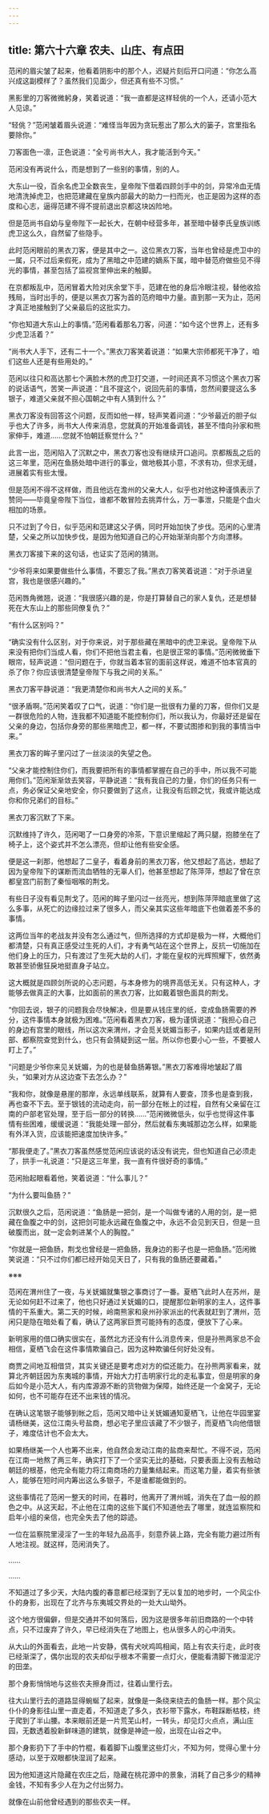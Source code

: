 ```yaml
---
---
---
```

title: 第六十六章 农夫、山庄、有点田
---




范闲的眉尖皱了起来，他看着阴影中的那个人，迟疑片刻后开口问道：“你怎么高兴成这副模样了？虽然我们见面少，但还真有些不习惯。”

黑影里的刀客微微躬身，笑着说道：“我一直都是这样轻佻的一个人，还请小范大人见谅。”

“轻佻？”范闲皱着眉头说道：“难怪当年因为贪玩惹出了那么大的篓子，宫里指名要除你。”

刀客面色一凛，正色说道：“全亏尚书大人，我才能活到今天。”

范闲没有再说什么，而是想到了一些别的事情，别的人。

大东山一役，百余名虎卫全数丧生，皇帝陛下借着四顾剑手中的剑，异常冷血无情地清洗掉虎卫，也把范建藏在皇族内部最大的助力一扫而光，也正是因为这样的态度和心志，逼得范建不得不提前退出京都这块凶险地。

但是范尚书自幼与皇帝陛下一起长大，在朝中经营多年，甚至暗中替李氏皇族训练虎卫这么久，自然留了些隐手。

此时范闲眼前的黑衣刀客，便是其中之一。这位黑衣刀客，当年也曾经是虎卫中的一属，只不过后来假死，成为了黑暗之中范建的嫡系下属，暗中替范府做些见不得光的事情，甚至包括了监视宫里伸出来的触脚。

在京都叛乱中，范闲冒着大险对庆余堂下手，范建在他的身后冷眼注视，替他收拾残局，当时出手的，便是以黑衣刀客为首的范府暗中力量。直到那一天为止，范闲才真正地接触到了父亲最后的这批实力。

“你也知道大东山上的事情。”范闲看着那名刀客，问道：“如今这个世界上，还有多少虎卫活着？”

“尚书大人手下，还有二十一个。”黑衣刀客笑着说道：“如果大宗师都死干净了，咱们这些人还是有些用处的。”

范闲以往只和高达那七个满脸木然的虎卫打交道，一时间还真不习惯这个黑衣刀客的说话语气，苦笑一声说道：“且不提这个，说回先前的事情，忽然间要提这么多银子，难道父亲就不担心国朝之中有人猜到什么？”

黑衣刀客没有回答这个问题，反而如他一样，轻声笑着问道：“少爷最近的胆子似乎也大了许多，尚书大人传来消息，您就真的开始准备调钱，甚至不惜向孙家和熊家伸手，难道……您就不怕朝廷察觉什么？”

此言一出，范闲陷入了沉默之中，黑衣刀客也没有继续开口追问。京都叛乱之后的这三年里，范闲在鱼肠处暗中进行的事业，做地极其小意，不求有功，但求无缝，进展着实有些太慢。

但是范闲不得不这样做，而且他远在澹州的父亲大人，似乎也对他这种谨慎表示了赞同——毕竟皇帝陛下当位，谁都不敢冒险去挑弄什么，万一事泄，只能是个血火相加的场景。

只不过到了今日，似乎范闲和范建这父子俩，同时开始加快了步伐。范闲的心里清楚，父亲之所以加快步伐，是因为他知道自己的心开始渐渐向那个方向漂移。

黑衣刀客接下来的这句话，也证实了范闲的猜测。

“少爷将来如果要做些什么事情，不要忘了我。”黑衣刀客笑着说道：“对于杀进皇宫，我也是很感兴趣的。”

范闲唇角微翘，说道：“我很感兴趣的是，你是打算替自己的家人复仇，还是想替死在大东山上的那些同僚复仇？”

“有什么区别吗？”

“确实没有什么区别，对于你来说，对于那些藏在黑暗中的虎卫来说。皇帝陛下从来没有把你们当成人看，你们不把他当君主看，也是很正常的事情。”范闲微微垂下眼帘，轻声说道：“但问题在于，你就当着本官的面前这样说，难道不怕本官真的杀了你？你应该很清楚皇帝陛下与我之间的关系。”

黑衣刀客平静说道：“我更清楚你和尚书大人之间的关系。”

“很矛盾啊。”范闲笑着叹了口气，说道：“你们是一批很有力量的刀客，但你们又是一群很危险的人物，连我都不知道能不能控制你们，所以我认为，你最好还是留在父亲的身边，包括你身旁的那些黑暗虎卫，都一样，不要试图掺和到我的事情当中来。”

黑衣刀客的眸子里闪过了一丝淡淡的失望之色。

“父亲才能控制住你们，而我要把所有的事情都掌握在自己的手中，所以我不可能用你们。”范闲渐渐敛去笑容，平静说道：“我有我自己的力量，你们的任务只有一点，务必保证父亲地安全，你只要做到了这点，让我没有后顾之忧，我或许能达成你和你兄弟们的目标。”

黑衣刀客沉默了下来。

沉默维持了许久，范闲喝了一口身旁的冷茶，下意识里缩起了两只腿，抱膝坐在了椅子上，这个姿式并不怎么漂亮，但却让他有些安全感。

便是这一刹那，他想起了二皇子，看着身前的黑衣刀客，他又想起了高达，想起了因为皇帝陛下的谋断而流血牺牲的无辜人们，他甚至想起了陈萍萍，想起了曾在京都皇宫门前割了秦恒咽喉的荆戈。

有些日子没有看见荆戈了。范闲的眸子里闪过一丝亮光，想到陈萍萍暗底里做了这么多事，从死亡的边缘拉过来了很多人，而父亲其实这些年暗底下也做着差不多的事情。

这两位当年的老战友并没有怎么通过气，但所选择的方式却是极为一样，大概他们都清楚，只有真正感受过生死的人们，才有勇气站在这个世界上，反抗一切施加在他们身上的压力，只有渡过了生死大劫的人们，才能在皇权的光辉照耀下，依然勇敢甚至骄傲狂戾地挺直身子站立。

这大概就是四顾剑所说的心志问题，与本身修为的境界高低无关。只有这种人，才能够去做真正的大事，比如面前的黑衣刀客，比如戴着银色面具的荆戈。

“你回去说，银子的问题我会尽快解决，但是要从钱庄里的纸，变成鱼肠需要的养分，这件事情本身就极为困难。”范闲看着黑衣刀客，极为谨慎说道：“我担心自己的身边有宫里的眼线，所以这次来渭州，才会觅关妩媚当影子，如果内廷或者是刑部、都察院查觉到什么，也只有会猜疑到这一层。所以你也要小心一些，不要被人盯上了。”

“问题是少爷你来见关妩媚，为的也是替鱼肠筹银。”黑衣刀客难得地皱起了眉头，“如果对方从这边查下去怎么办？”

“我和你，就像是悬崖的那岸，永远单线联系，就算有人要查，顶多也是查到我，再也查不下去。至于银钱的流动走向，前一部分在帐上的过程，自然有父亲留在江南的户部老官处理，至于后一部分的转换……”范闲微微低头，似乎也觉得这件事情有些困难，缓缓说道：“我能处理一部分，然后就看东夷城那边怎么样，如果能有外洋入货，应该能把速度加快许多。”

“那我便走了。”黑衣刀客虽然感觉范闲应该说的话没有说完，但也知道自己必须走了，拱手一礼说道：“只是这三年里，我一直有件很好奇的事情。”

范闲抬起眼看着他，笑着说道：“什么事儿？”

“为什么要叫鱼肠？”

沉默很久之后，范闲说道：“鱼肠是一把剑，是一个叫做专诸的人用的剑，是一把藏在鱼腹之中的剑，这把剑可能永远藏在鱼腹之中，永远不会见到天日，但是一旦破腹而出，就一定会刺进某个人的胸膛。”

“你就是一把鱼肠，荆戈也曾经是一把鱼肠，我身边的影子也是一把鱼肠。”范闲微笑说道：“只不过你们都已经开始见天日了，只有我的鱼肠还要藏着。”

※※※

范闲在渭州住了一夜，与关妩媚就集银之事商讨了一番。夏栖飞此时人在苏州，是无论如何赶不过来了，他也只好通过关妩媚的口，提醒那位新明家的主人，这件事情的干系重大。第二天的时候，岭南熊家和泉州孙家派出的代表就赶到了渭州，范闲只是隐在暗处看了看，确认了这两家巨贾可能持有的态度，便放下了心来。

新明家用的借口确实很实在，虽然北方还没有什么消息传来，但是孙熊两家总不会相信，夏栖飞会在这件事情欺骗自己，因为这种欺骗任何好处没有。

商贾之间地互相借贷，其实关键还是要考虑对方的偿还能力。在孙熊两家看来，就算北齐朝廷因为东夷城的事情，开始大力打击明家行北的走私事宜，但是明家的身后如今是小范大人，有内库源源不断的货物做为保障，始终还是一个金窝子，无论如何，也不可能存在还不出来钱的情况。

在确认这笔银子能够到帐之后，范闲又暗中让关妩媚通知夏栖飞，让他在华园里宴请杨继美，这位江南头号盐商，想必宅子里应该藏了不少银子，而夏栖飞向他借银子，难度估计也不会太大。

如果杨继美一个人也筹不出来，他自然会发动江南的盐商来帮忙。不得不说，范闲在江南一地熬了两三年，确实打下了一个坚实无比的基础，只要表面上没有去触动朝廷的根基，他完全有能力将江南商场的力量集结起来。而这笔力量，着实有些骇人，能够在短时间内筹出这么多银子，不是谁都能做到的。

这些事情花了范闲一整天的时间，在暮时，他离开了渭州城，消失在了血一般的颜色之中。从这天起，不止他在江南的这些下属们不知道他去了哪里，就连监察院和启年小组的亲信，也完全失去了他的踪迹。

一位在监察院里浸淫了一生的年轻九品高手，刻意乔装上路，完全有能力避过所有人地注视。就这样，范闲消失了。

……

……

不知道过了多少天，大陆内腹的春意都已经深到了无以复加的地步时，一个风尘仆仆的身影，出现在了北齐与东夷城交界处的一处大山坳外。

这个地方很偏僻，但是交通并不如何落后，因为这是很多年前旧商路的一个中转点，只不过废弃了许久，早已经消失在了地图上，也从很多人的心中消失。

从大山的外面看去，此地一片安静，偶有犬吠鸡鸣相闻，陌上有农夫行走，此时夜已经渐深了，偶尔出现的农夫却似乎根本不需要一点灯火，便能看清脚下微湿泥泞的田垄。

那个身影悄悄地与这些农夫擦身而过，往着山里行去。

往大山里行去的道路显得蜿蜒了起来，就像是一条绕来绕去的鱼肠一样。那个风尘仆仆的身影往山里一直走着，不知道走了多久，衣衫带下露水，布鞋踩断枯枝，终于爬到了半山腰。本来眼前还是一片荒芜山村，一转头，却见灯火点点，满山庄园，无数透着股新鲜味道的建筑，就像是神迹一般，出现在山谷之中。

那个身影扔下了手中的竹棍，看着脚下山腹里这些灯火，不知为何，觉得心里十分感动，以至于双眼都快湿润了起来。

因为他知道这片隐藏在农庄之后，隐藏在桃花源中的景象，消耗了自己多少的精神金钱，不知有多少人在为之付出努力。

就像在山前他曾经遇到的那些农夫一样。